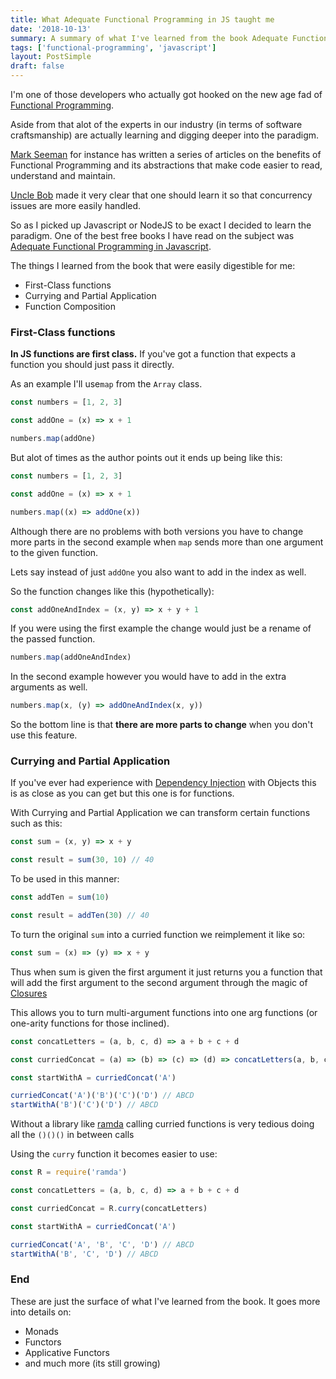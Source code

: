 ```yaml
---
title: What Adequate Functional Programming in JS taught me
date: '2018-10-13'
summary: A summary of what I've learned from the book Adequate Functional Programming.
tags: ['functional-programming', 'javascript']
layout: PostSimple
draft: false
---
```


I'm one of those developers who actually got hooked on the new age fad of [Functional Programming][9].

Aside from that alot of the experts in our industry (in terms of software craftsmanship) are actually learning and digging deeper
into the paradigm.

[Mark Seeman][1] for instance has written a series of articles on the benefits of Functional Programming and its abstractions that make code easier to read, understand and maintain.

[Uncle Bob][2] made it very clear that one should learn it so that concurrency issues are more easily handled.

So as I picked up Javascript or NodeJS to be exact I decided to learn the paradigm. One of the best free books I have read on the subject was [Adequate Functional Programming in Javascript][3].

The things I learned from the book that were easily digestible for me:

- First-Class functions
- Currying and Partial Application
- Function Composition

### First-Class functions

**In JS functions are first class.** If you've got a function that expects a function you should just pass it directly.

As an example I'll use`map` from the `Array` class.

```js
const numbers = [1, 2, 3]

const addOne = (x) => x + 1

numbers.map(addOne)
```

But alot of times as the author points out it ends up being like this:

```js
const numbers = [1, 2, 3]

const addOne = (x) => x + 1

numbers.map((x) => addOne(x))
```

Although there are no problems with both versions you have to change more parts in the second example when `map` sends more than one argument to the given function.

Lets say instead of just `addOne` you also want to add in the index as well.

So the function changes like this (hypothetically):

```js
const addOneAndIndex = (x, y) => x + y + 1
```

If you were using the first example the change would just be a rename of the passed function.

```js
numbers.map(addOneAndIndex)
```

In the second example however you would have to add in the extra arguments as well.

```js
numbers.map(x, (y) => addOneAndIndex(x, y))
```

So the bottom line is that **there are more parts to change** when you don't use this feature.

### Currying and Partial Application

If you've ever had experience with [Dependency Injection][4] with Objects this is as close as you can get but this one is for functions.

With Currying and Partial Application we can transform certain functions such as this:

```js
const sum = (x, y) => x + y

const result = sum(30, 10) // 40
```

To be used in this manner:

```js
const addTen = sum(10)

const result = addTen(30) // 40
```

To turn the original `sum` into a curried function we reimplement it like so:

```js
const sum = (x) => (y) => x + y
```

Thus when sum is given the first argument it just returns you a function that will add the first argument to the second argument through the magic of [Closures][6]

This allows you to turn multi-argument functions into one arg functions (or one-arity functions for those inclined).

```js
const concatLetters = (a, b, c, d) => a + b + c + d

const curriedConcat = (a) => (b) => (c) => (d) => concatLetters(a, b, c, d)

const startWithA = curriedConcat('A')

curriedConcat('A')('B')('C')('D') // ABCD
startWithA('B')('C')('D') // ABCD
```

Without a library like [ramda][8] calling curried functions is very tedious doing all the `()()()` in between calls

Using the `curry` function it becomes easier to use:

```js
const R = require('ramda')

const concatLetters = (a, b, c, d) => a + b + c + d

const curriedConcat = R.curry(concatLetters)

const startWithA = curriedConcat('A')

curriedConcat('A', 'B', 'C', 'D') // ABCD
startWithA('B', 'C', 'D') // ABCD
```

### End

These are just the surface of what I've learned from the book. It goes more into details on:

- Monads
- Functors
- Applicative Functors
- and much more (its still growing)

[1]: http://blog.ploeh.dk/
[2]: http://blog.cleancoder.com/uncle-bob/2017/07/11/PragmaticFunctionalProgramming.html
[3]: https://mostly-adequate.gitbooks.io/mostly-adequate-guide/
[4]: https://en.wikipedia.org/wiki/Dependency_injection
[6]: https://developer.mozilla.org/en-US/docs/Web/JavaScript/Closures
[8]: https://ramdajs.com/
[9]: https://en.wikipedia.org/wiki/Functional_programming
